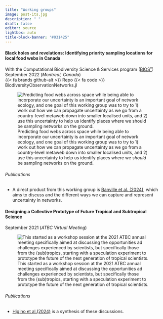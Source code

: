 ```yaml
---
title: "Working groups"
image: post-its.jpg
description: " "
draft: false
editor: source
lightbox: auto
title-block-banner: "#031425"
---
```


#### Black holes and revelations: Identifying priority sampling locations for local food webs in Canada
With the Computational Biodiversity Science & Services program ([BIOS²](https://bios2.usherbrooke.ca/))\
September 2022 (*Montreal, Canada*)\
<span class="badge rounded-pill bg-secondary">
  <a href="https://github.com/PoisotLab/BlackHolesAndRevelations" style="text-decoration:none">{{< fa brands github-alt >}} Repo</a>
</span>
<span class="badge rounded-pill bg-secondary">
  <a href="https://github.com/EcoJulia/BiodiversityObservationNetworks.jl" style="text-decoration:none">{{< fa code >}} BiodiversityObservationNetworks.jl</a>
</span>
<br>

![Predicting food webs across space while being able to incorporate our uncertainty is an important goal of network ecology, and one goal of this working group was to try to 1) work out how we can propagate uncertainty as we go from a country-level metaweb down into smaller localised units, and 2) use this uncertainty to help us identify places where we *should* be sampling networks on the ground.](blackholes.jpg)

###### Publications

* A direct product from this working group is [Banville et al. (2024)](https://doi.org/10.32942/X28G8Z), which aims to discuss and the different ways we can capture and represent uncertainty in networks.

#### Designing a Collective Prototype of Future Tropical and Subtropical Science
September 2021 (*ATBC Virtual Meeting*)\

![This started as a workshop session at the 2021 ATBC annual meeting specifically aimed at discussing the opportunities ad challenges experienced by scientists, but specifically those from the (sub)tropics, starting with a speculation experiment to prototype the future of the next generation of tropical scientists.](ATBC.png)

###### Publications

* [Higino et al.(2024)](https://doi.org/10.32942/X2VC86) is a synthesis of these discussions.